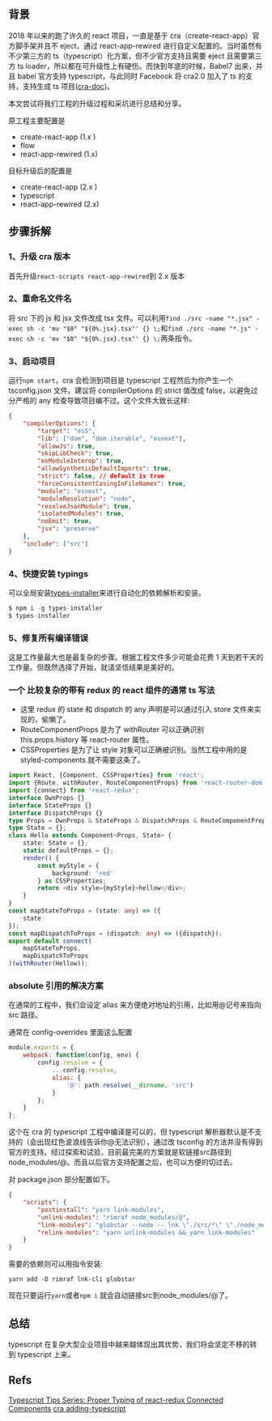 ## 背景

2018 年以来的跑了许久的 react 项目，一直是基于 cra（create-react-app）官方脚手架并且不 eject，通过 react-app-rewired 进行自定义配置的。当时虽然有不少第三方的 ts（typescript）化方案，但不少官方支持且需要 eject 且需要第三方 ts loader，所以都在可升级性上有硬伤。而快到年底的时候，Babel7 出来，并且 babel 官方支持 typescript，与此同时 Facebook 将 cra2.0 加入了 ts 的支持，支持生成 ts 项目([cra-doc](https://facebook.github.io/create-react-app/docs/adding-typescript))。

本文尝试将我们工程的升级过程和采坑进行总结和分享。

原工程主要配置是

-   create-react-app (1.x )
-   flow
-   react-app-rewired (1.x)

目标升级后的配置是

-   create-react-app (2.x )
-   typescript
-   react-app-rewired (2.x)

## 步骤拆解

### 1、升级 cra 版本

首先升级`react-scripts react-app-rewired`到 2.x 版本

### 2、重命名文件名

将 src 下的 js 和 jsx 文件改成 tsx 文件。可以利用`find ./src -name "*.jsx" -exec sh -c 'mv "$0" "${0%.jsx}.tsx"' {} \;`和`find ./src -name "*.js" -exec sh -c 'mv "$0" "${0%.jsx}.tsx"' {} \;`两条指令。

### 3、启动项目

运行`npm start`，cra 会检测到项目是 typescript 工程然后为你产生一个 tsconfig.json 文件。建议将 compilerOptions 的 strict 值改成 false，以避免过分严格的 any 检查导致项目编不过。这个文件大致长这样:

```json
{
    "compilerOptions": {
        "target": "es5",
        "lib": ["dom", "dom.iterable", "esnext"],
        "allowJs": true,
        "skipLibCheck": true,
        "esModuleInterop": true,
        "allowSyntheticDefaultImports": true,
        "strict": false, // default is true
        "forceConsistentCasingInFileNames": true,
        "module": "esnext",
        "moduleResolution": "node",
        "resolveJsonModule": true,
        "isolatedModules": true,
        "noEmit": true,
        "jsx": "preserve"
    },
    "include": ["src"]
}
```

### 4、快捷安装 typings

可以全局安装[types-installer](https://github.com/nfour/types-installer)来进行自动化的依赖解析和安装。

```javascript
$ npm i -g types-installer
$ types-installer
```

### 5、修复所有编译错误

这是工作量最大也是最复杂的步骤。根据工程文件多少可能会花费 1 天到若干天的工作量。但既然选择了开始，就请坚信结果是美好的。

### 一个 比较复杂的带有 redux 的 react 组件的通常 ts 写法

-   这里 redux 的 state 和 dispatch 的 any 声明是可以通过引入 store 文件来实现的，偷懒了。
-   RouteComponentProps 是为了 withRouter 可以正确识别 this.props.history 等 react-router 属性。
-   CSSProperties 是为了让 style 对象可以正确被识别。当然工程中用的是 styled-components 就不需要这条了。

```typescript
import React, {Component, CSSProperties} from 'react';
import {Route, withRouter, RouteComponentProps} from 'react-router-dom';
import {connect} from 'react-redux';
interface OwnProps {}
interface StateProps {}
interface DispatchProps {}
type Props = OwnProps & StateProps & DispatchProps & RouteComponentProps;
type State = {};
class Hello extends Component<Props, State> {
    state: State = {};
    static defaultProps = {};
    render() {
        const myStyle = {
            background: 'red'
        } as CSSProperties;
        return <div style={myStyle}>hellow</div>;
    }
}
const mapStateToProps = (state: any) => ({
    state
});
const mapDispatchToProps = (dispatch: any) => ({dispatch});
export default connect(
    mapStateToProps,
    mapDispatchToProps
)(withRouter(Hellow));
```

### absolute 引用的解决方案

在通常的工程中，我们会设定 alias 来方便绝对地址的引用，比如用@记号来指向 src 路径。

通常在 config-overrides 里面这么配置

```javascript
module.exports = {
    webpack: function(config, env) {
        config.resolve = {
            ...config.resolve,
            alias: {
                '@': path.resolve(__dirname, 'src')
            }
        };
    }
};
```

这个在 cra 的 typescript 工程中编译是可以的，但 typescript 解析器默认是不支持的（会出现红色波浪线告诉你@无法识别），通过改 tsconfig 的方法并没有得到官方的支持。经过探索和试验，目前最完美的方案就是软链接src路径到node_modules/@。而且以后官方支持配置之后，也可以方便的切过去。

对 package.json 部分配置如下。

```json
{
    "scripts": {
        "postinstall": "yarn link-modules",
        "unlink-modules": "rimraf node_modules/@",
        "link-modules": "globstar --node -- lnk \"./src/*\" \"./node_modules/@/\"",
        "relink-modules": "yarn unlink-modules && yarn link-modules"
    }
}
```

需要的依赖则可以用指令安装:

```shell
yarn add -D rimraf lnk-cli globstar
```
现在只要运行`yarn`或者`npm i` 就会自动链接src到node_modules/@了。
## 总结

typescript 在复杂大型企业项目中越来越体现出其优势，我们将会坚定不移的转到 typescript 上来。

## Refs

[Typescript Tips Series: Proper Typing of react-redux Connected Components](https://medium.com/knerd/typescript-tips-series-proper-typing-of-react-redux-connected-components-eda058b6727d)
[cra adding-typescript](https://facebook.github.io/create-react-app/docs/adding-typescript)